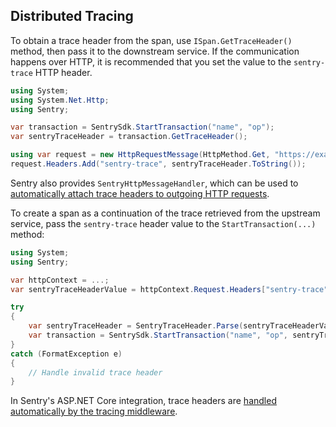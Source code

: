 ## Distributed Tracing

To obtain a trace header from the span, use `ISpan.GetTraceHeader()` method, then pass it to the downstream service. If the communication happens over HTTP, it is recommended that you set the value to the `sentry-trace` HTTP header.

```csharp
using System;
using System.Net.Http;
using Sentry;

var transaction = SentrySdk.StartTransaction("name", "op");
var sentryTraceHeader = transaction.GetTraceHeader();

using var request = new HttpRequestMessage(HttpMethod.Get, "https://example.com");
request.Headers.Add("sentry-trace", sentryTraceHeader.ToString());
```

<Note>

Sentry also provides `SentryHttpMessageHandler`, which can be used to [automatically attach trace headers to outgoing HTTP requests](platforms/dotnet/performance/included-instrumentation/).

</Note>

To create a span as a continuation of the trace retrieved from the upstream service, pass the `sentry-trace` header value to the `StartTransaction(...)` method:

```csharp
using System;
using Sentry;

var httpContext = ...;
var sentryTraceHeaderValue = httpContext.Request.Headers["sentry-trace"].ToString();

try
{
    var sentryTraceHeader = SentryTraceHeader.Parse(sentryTraceHeaderValue);
    var transaction = SentrySdk.StartTransaction("name", "op", sentryTraceHeader);
}
catch (FormatException e)
{
    // Handle invalid trace header
}
```

<Note>

In Sentry's ASP.NET Core integration, trace headers are [handled automatically by the tracing middleware](platforms/dotnet/performance/included-instrumentation/).

</Note>
